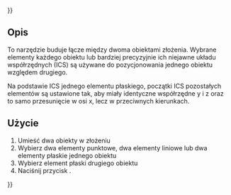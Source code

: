 {{UnfinishedDocu{{#translation:}}}}
<languages/>

{{Docnav/pl
|[[Assembly3_ConstraintPointsSymmetric/pl|Wiązanie symetria punktów]]
|[[Assembly3_ConstraintSymmetricVertical/pl|Wiązanie symetrii pionowej]]
|[[Assembly3_Workbench/pl|środowisko pracy Assembly3]]
|IconL=Assembly_ConstraintPointsSymmetric.svg
|IconR=Assembly_ConstraintGeneral.svg
|IconC=Assembly3_workbench_icon.svg
}}

{{GuiCommand/pl
|Name=Assembly3 ConstraintSymmetricHorizontal
|Name/pl=Assembly3: Wiązanie symetrii poziomej
|Icon=Assembly_ConstraintGeneral.svg
|Workbenches=[[Assembly3_Workbench/pl|Assembly3]]
}}

<span id="Description"></span>
==Opis==

To narzędzie buduje łącze między dwoma obiektami złożenia. Wybrane elementy każdego obiektu lub bardziej precyzyjnie ich niejawne układu współrzędnych (ICS) są używane do pozycjonowania jednego obiektu względem drugiego.

Na podstawie ICS jednego elementu płaskiego, początki ICS pozostałych elementów są ustawione tak, aby miały identyczne współrzędne y i z oraz to samo przesunięcie w osi x, lecz w przeciwnych kierunkach.


<span id="Usage"></span>
==Użycie== 

# Umieść dwa obiekty w złożeniu  
# Wybierz dwa elementy punktowe, dwa elementy liniowe lub dwa elementy płaskie jednego obiektu  
# Wybierz element płaski drugiego obiektu  
# Naciśnij przycisk {{Button|[[Image:Assembly_ConstraintGeneral.svg|16px]] [[Assembly3_ConstraintSymmetricHorizontal/pl|Wiązanie symetrii poziomej]]}}.

   
{{Docnav/pl
|[[Assembly3_ConstraintPointsSymmetric/pl|Wiązanie symetria punktów]]
|[[Assembly3_ConstraintSymmetricVertical/pl|Wiązanie symetrii pionowej]]
|[[Assembly3_Workbench/pl|środowisko pracy Assembly3]]
|IconL=Assembly_ConstraintPointsSymmetric.svg
|IconR=Assembly_ConstraintGeneral.svg
|IconC=Assembly3_workbench_icon.svg
}}

{{Userdocnavi{{#translation:}}}}